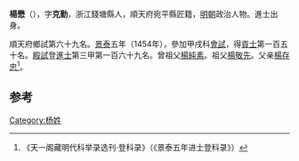 {{Otheruses|other=名为杨克勤的其他人物|杨克勤}}

'''楊懋'''（{{bd|1425年||？}}），字'''克勤'''，浙江錢塘縣人，順天府宛平縣匠籍，[[明朝|明朝]]政治人物。進士出身。

順天府鄉試第六十九名。[[景泰|景泰]]五年（1454年），參加甲戌科[[會試|會試]]，得[[貢士|貢士]]第一百五十名。[[殿試|殿試]]登[[進士|進士]]第三甲第一百六十九名。曾祖父[[楊純素|楊純素]]。祖父[[楊敬先|楊敬先]]。父亲[[楊存忠|楊存忠]]<ref>《天一阁藏明代科举录选刊·登科录》（《景泰五年进士登科录》）</ref>。

==参考==
{{reflist}}

{{景泰五年甲戌科殿試金榜}}

{{Authority control}}

{{DEFAULTSORT:}}
[[Category:杨姓|Category:杨姓]]


{{明朝人物小作品}}